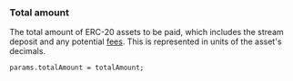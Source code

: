 ### Total amount

The total amount of ERC-20 assets to be paid, which includes the stream deposit and any potential
[fees](/concepts/protocol/fees). This is represented in units of the asset's decimals.

```solidity
params.totalAmount = totalAmount;
```
